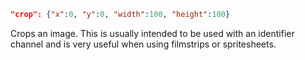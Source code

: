 ```json
"crop": {"x":0, "y":0, "width":100, "height":100}
```
Crops an image. This is usually intended to be used with an identifier channel and is very useful when using filmstrips or spritesheets.

